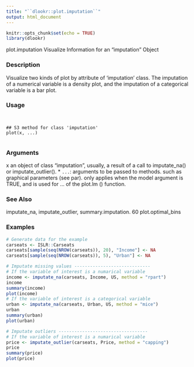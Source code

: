 ---
title: "``dlookr::plot.imputation``"
output: html_document
---

```{r setup, include=FALSE}
knitr::opts_chunk$set(echo = TRUE)
library(dlookr)
```


plot.imputation Visualize Information for an "imputation" Object

### Description 

Visualize two kinds of plot by attribute of 'imputation' class. The imputation of a numerical variable
is a density plot, and the imputation of a categorical variable is a bar plot.

### Usage 
<pre><code>

## S3 method for class 'imputation'
plot(x, ...)

</code></pre>
### Arguments
 
x an object of class "imputation", usually, a result of a call to imputate_na() or
imputate_outlier().
* ``...``: arguments to be passed to methods. such as graphical parameters (see par). only
applies when the model argument is TRUE, and is used for ... of the plot.lm ()
function.

### See Also
 
imputate_na, imputate_outlier, summary.imputation.
60 plot.optimal_bins

### Examples
```{r}

# Generate data for the example
carseats <- ISLR::Carseats
carseats[sample(seq(NROW(carseats)), 20), "Income"] <- NA
carseats[sample(seq(NROW(carseats)), 5), "Urban"] <- NA
```

```{r}
# Imputate missing values -----------------------------
# If the variable of interest is a numarical variable
income <- imputate_na(carseats, Income, US, method = "rpart")
income
summary(income)
plot(income)
# If the variable of interest is a categorical variable
urban <- imputate_na(carseats, Urban, US, method = "mice")
urban
summary(urban)
plot(urban)
```

```{r}
# Imputate outliers ----------------------------------
# If the variable of interest is a numarical variable
price <- imputate_outlier(carseats, Price, method = "capping")
price
summary(price)
plot(price)
```